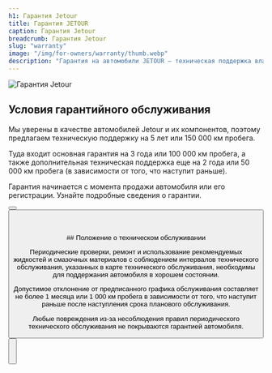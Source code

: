 ```yaml
---
h1: Гарантия Jetour
title: Гарантия JETOUR
caption: Гарантия Jetour
breadcrumb: Гарантия Jetour
slug: "warranty"
image: "/img/for-owners/warranty/thumb.webp"
description: "Гарантия на автомобили JETOUR — техническая поддержка владельцам автомобилей в течение 5 лет или 150 000 км пробега (в зависимости от того, что наступит ранее). ➤ Условия гарантийного обслуживания смотреть на сайте."
---
```



<picture>
	<source media="(min-width: 942px)" srcset="/img/for-owners/warranty/thumb.webp" />
	<source media="(min-width: 320px)" srcset="/img/for-owners/warranty/1.webp" />
	<img src="/img/for-owners/warranty/thumb.webp" class="w-full mb-12" alt="Гарантия Jetour" />
</picture>

## Условия гарантийного обслуживания

Мы уверены в качестве автомобилей Jetour и их компонентов, поэтому предлагаем техническую поддержку на 5 лет или 150 000 км пробега.

Туда входит основная гарантия на 3 года или 100 000 км пробега, а также дополнительная техническая поддержка еще на 2 года или 50 000 км пробега
(в зависимости от того, что наступит раньше).

Гарантия начинается с момента продажи автомобиля или его регистрации. Узнайте подробные сведения о гарантии.

<Button type="link" classes="bg-gray-800 border-transparent" url="https://jetour-ru.com/media-link/jetour-warranty-terms" target="newtab" title="Посмотреть" />
<Button type="link" classes="bg-white border-gray-500 text-black" url="https://jetour-ru.com/media-link/jetour-warranty-terms" download title="Скачать" />
<br />
<br />
<br />
## Положение о техническом обслуживании

Периодические проверки, ремонт и использование рекомендуемых жидкостей и смазочных материалов с соблюдением интервалов технического обслуживания, указанных в карте технического обслуживания, необходимы для поддержания автомобиля в хорошем состоянии.

Допустимое отклонение от предписанного графика обслуживания составляет не более 1 месяца или 1 000 км пробега в зависимости от того, что наступит раньше после наступления срока планового обслуживания.

Любые повреждения из-за несоблюдения правил периодического технического обслуживания не покрываются гарантией автомобиля.

<Button type="url" classes="bg-gray-800 border-transparent" url="https://jetour-ru.com/media-link/service-map" target="newtab" title="Карта ТО" />
<br />
<br />
<br />
<SpecialSalonsInfo dataFormName="Узнать подробнее. Гарантия Jetour" />